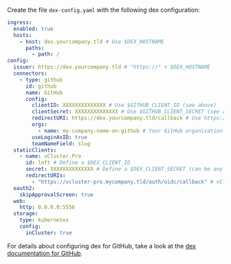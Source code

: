 Create the file `dex-config.yaml` with the following dex configuration:

```yaml {4,6,12-16,21-24}
ingress:
  enabled: true
  hosts:
    - host: dex.yourcompany.tld # Use $DEX_HOSTNAME
      paths:
        - path: /
config:
  issuer: https://dex.yourcompany.tld # "https://" + $DEX_HOSTNAME
  connectors:
    - type: github
      id: github
      name: GitHub
      config:
        clientID: XXXXXXXXXXXXXX # Use $GITHUB_CLIENT_ID (see above)
        clientSecret: XXXXXXXXXXXXXX # Use $GITHUB_CLIENT_SECRET (see above)
        redirectURI: https://dex.yourcompany.tld/callback # Use https:// + $DEX_HOSTNAME + /callback
        orgs:
          - name: my-company-name-on-github # Your GitHub organization (only members can sign in via dex)
        useLoginAsID: true
        teamNameField: slug
  staticClients:
    - name: vCluster.Pro
      id: loft # Define a $DEX_CLIENT_ID
      secret: XXXXXXXXXXXXXX # Define a $DEX_CLIENT_SECRET (can be any secret key)
      redirectURIs:
        - "https://vcluster-pro.mycompany.tld/auth/oidc/callback" # vCluster.Pro URL + /auth/oidc/callback
  oauth2:
    skipApprovalScreen: true
  web:
    http: 0.0.0.0:5556
  storage:
    type: kubernetes
    config:
      inCluster: true
```

For details about configuring dex for GitHub, take a look at the [dex documentation for GitHub](https://dexidp.io/docs/connectors/github/).
